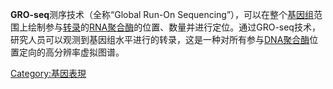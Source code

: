 {{多個問題|
{{Orphan|time=2016-12-17T09:53:46+00:00}}
{{unreferenced|time=2015-03-30T13:40:19+00:00}}
{{expand|time=2015-03-30T13:40:19+00:00}}
}}
'''GRO-seq'''测序技术（全称“Global Run-On Sequencing”），可以在整个[[基因组|基因组]]范围上绘制参与[[转录|转录]]的[[RNA聚合酶|RNA聚合酶]]的位置、数量并进行定位。通过GRO-seq技术，研究人员可以观测到基因组水平进行的转录，这是一种对所有参与[[DNA聚合酶|DNA聚合酶]]位置定向的高分辨率虚拟图谱。

{{生物学小作品}}
[[Category:基因表現|Category:基因表現]]